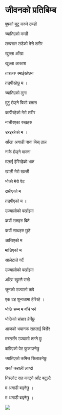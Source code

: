 # जीवनको प्रतिबिम्ब

पुषको मुटु काप्ने ठण्डी

च्यातिएको मण्डी

लम्पसार लडेको मेरो शरीर

खुल्ला आँखा

खुल्ला आकाश

ताराहरु रमाईरहेछन

तड्पीरहेछु म ।

च्यातिएको लुगा

मुटु छेड्ने चिसो बतास

कापीरहेको मेरो शरीर

नाचीरएका रुखहरु

डरइरहेको म ।

आँखा अगाडी नाना मिस् ठान्न

नाकै छेड्ने वास्ना

मलाई हेरिरहेको भात

खाली मेरो खल्ती

भोको मेरो पेट

दाम्रीएको म

तड्पीएको म ।

उज्यालोको पर्खाइमा

कयौं रातहरु बिते

कयौं साथहरु छुटे

आत्तिएको म

मात्तिएको म

आलेटाले गर्दै

उज्यालोको पर्खाइमा

आँखा खुल्लै राखे

जुनको उज्यालो तापे

एक टह शुन्यतामा हेरिरहे ।

भोलि सम्म म बाँचे भने

भोलिको संसार हेर्नेछु

आजको भयानक रातलाई बिर्सेर

मस्तसँग उज्यालो ताप्ने छु

दाम्रिएको पेट फुकाउनेछु

च्यातिएको कमिज सिलाउनेछु

अर्को कहाली लाग्दो

निस्लोट रात काट्ने आँट बटुल्दै

म अगाडी बढ्नेछु ।

म अगाडी बढ्नेछु ।

![](Pictures/2.jpg)
